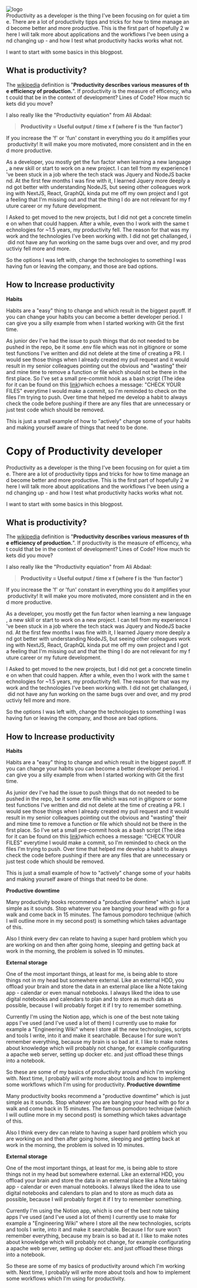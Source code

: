 
<div className={styles["logo"]}>
    <img src={photo} alt="logo" />
</div>
Productivity as a developer is the thing I've been focusing on for quiet a time. There are a lot of productivity tipps and tricks for how to time manage and become better and more productive. This is the first part of hopefully 2 where I will talk more about applications and the workflows I've been using and changing up - and how I test what productivity hacks works what not.

I want to start with some basics in this blogpost.

## **What is productivity?**

The [wikipedia](https://en.wikipedia.org/wiki/Productivity) definition is "**__Productivity describes various measures of the efficiency of production.__**". If productivity is the measure of efficency, what could that be in the context of development? Lines of Code? How much tickets did you move?

I also really like the "Productivity equiation" from Ali Abdaal:

>**Productivity = Useful output / time x f (where f is the ‘fun factor’)**

If you increase the 'f' or 'fun' constant in everything you do it amplifies your productivity! It will make you more motivated, more consistent and in the end more productive.

As a developer, you mostly get the fun factor when learning a new language, a new skill or start to work on a new project. I can tell from my experience I've been stuck in a job where the tech stack was Jquery and NodeJS backend. At the first few months I was fine with it, I learned Jquery more deeply and got better with understanding NodeJS, but seeing other colleagues working with NextJS, React, GraphQL kinda put me off my own project and I got a feeling that I'm missing out and that the thing I do are not relevant for my future career or my future development.

I Asked to get moved to the new projects, but I did not get a concrete timeline on when that could happen. After a while, even tho I work with the same technologies for ~1.5 years, my productivity fell. The reason for that was my work and the technologies I've been working with. I did not get challanged, i did not have any fun working on the same bugs over and over, and my productiviy fell more and more. 

So the options I was left with, change the technologies to something I was having fun or leaving the company, and those are bad options. 

## How to Increase productivity

**Habits**

Habits are a "easy" thing to change and which result in the biggest payoff. If you can change your habits you can become a better developer period. I can give you a silly example from when I started working with Git the first time. 

As junior dev I've had the issue to push things that do not needed to be pushed in the repo, be it some .env file which was not in gitignore or some test functions I've written and did not delete at the time of creating a PR. I would see those things when I already created my pull request and it would result in my senior colleagues pointing out the obvious and "wasting" their and mine time to remove a function or file which should not be there in the first place. So I've set a small pre-commit hook as a bash script (The idea for it can be found on this [link]([https://stackoverflow.com/questions/45416049/how-to-make-a-git-pre-commit-hook-that-checks-the-commit-message](https://stackoverflow.com/questions/45416049/how-to-make-a-git-pre-commit-hook-that-checks-the-commit-message)))which echoes a message: "CHECK YOUR FILES" everytime I would make a commit, so I'm reminded to check on the files I'm trying to push. Over time that helped me develop a habit to always check the code before pushing if there are any files that are unnecessary or just test code which should be removed. 

This is just a small example of how to "actively" change some of your habits and making yourself aware of things that need to be done. 
# Copy of Productivity developer

Productivity as a developer is the thing I've been focusing on for quiet a time. There are a lot of productivity tipps and tricks for how to time manage and become better and more productive. This is the first part of hopefully 2 where I will talk more about applications and the workflows I've been using and changing up - and how I test what productivity hacks works what not.

I want to start with some basics in this blogpost.

## **What is productivity?**

The [wikipedia](https://en.wikipedia.org/wiki/Productivity) definition is "**__Productivity describes various measures of the efficiency of production.__**". If productivity is the measure of efficency, what could that be in the context of development? Lines of Code? How much tickets did you move?

I also really like the "Productivity equiation" from Ali Abdaal:

>**Productivity = Useful output / time x f (where f is the ‘fun factor’)**

If you increase the 'f' or 'fun' constant in everything you do it amplifies your productivity! It will make you more motivated, more consistent and in the end more productive.

As a developer, you mostly get the fun factor when learning a new language, a new skill or start to work on a new project. I can tell from my experience I've been stuck in a job where the tech stack was Jquery and NodeJS backend. At the first few months I was fine with it, I learned Jquery more deeply and got better with understanding NodeJS, but seeing other colleagues working with NextJS, React, GraphQL kinda put me off my own project and I got a feeling that I'm missing out and that the thing I do are not relevant for my future career or my future development.

I Asked to get moved to the new projects, but I did not get a concrete timeline on when that could happen. After a while, even tho I work with the same technologies for ~1.5 years, my productivity fell. The reason for that was my work and the technologies I've been working with. I did not get challanged, i did not have any fun working on the same bugs over and over, and my productiviy fell more and more. 

So the options I was left with, change the technologies to something I was having fun or leaving the company, and those are bad options. 

## How to Increase productivity

**Habits**

Habits are a "easy" thing to change and which result in the biggest payoff. If you can change your habits you can become a better developer period. I can give you a silly example from when I started working with Git the first time. 

As junior dev I've had the issue to push things that do not needed to be pushed in the repo, be it some .env file which was not in gitignore or some test functions I've written and did not delete at the time of creating a PR. I would see those things when I already created my pull request and it would result in my senior colleagues pointing out the obvious and "wasting" their and mine time to remove a function or file which should not be there in the first place. So I've set a small pre-commit hook as a bash script (The idea for it can be found on this [link]([https://stackoverflow.com/questions/45416049/how-to-make-a-git-pre-commit-hook-that-checks-the-commit-message](https://stackoverflow.com/questions/45416049/how-to-make-a-git-pre-commit-hook-that-checks-the-commit-message)))which echoes a message: "CHECK YOUR FILES" everytime I would make a commit, so I'm reminded to check on the files I'm trying to push. Over time that helped me develop a habit to always check the code before pushing if there are any files that are unnecessary or just test code which should be removed. 

This is just a small example of how to "actively" change some of your habits and making yourself aware of things that need to be done. 

**Productive downtime**

Many productivity books recommend a "productive downtime" which is just simple as it sounds. Stop whatever you are banging your head with go for a walk and come back in 15 minutes. The famous pomodoro technique (which I will outline more in my second post) is something which takes advantage of this. 

Also I think every dev can relate to having a super hard problem which you are working on and then after going home, sleeping and getting back at work in the morning, the problem is solved in 10 minutes. 

**External storage**

One of the most important things, at least for me, is being able to store things not in my head but somewhere external. Like an external HDD, you offload your brain and store the data in an external place like a Note taking app - calendar or even manual notebooks. I always liked the idea to use digital notebooks and calendars to plan and to store as much data as possible, because I will probably forget it if I try to remember something. 

Currently I'm using the Notion app, which is one of the best note taking apps I've used (and I've used a lot of them) I currently use to make for example a "Engineering Wiki" where I store all the new technologies, scripts and tools I write, into it and make it searchable. Because I for sure won't remember everything, because my brain is so bad at it. I like to make notes about knowledge which will probably not change, for example configurating a apache web server, setting up docker etc. and just offload these things into a notebook. 

So these are some of my basics of productivity around which I'm working with. Next time, I probably will write more about tools and how to implement some workflows which I'm using for productivity.
**Productive downtime**

Many productivity books recommend a "productive downtime" which is just simple as it sounds. Stop whatever you are banging your head with go for a walk and come back in 15 minutes. The famous pomodoro technique (which I will outline more in my second post) is something which takes advantage of this. 

Also I think every dev can relate to having a super hard problem which you are working on and then after going home, sleeping and getting back at work in the morning, the problem is solved in 10 minutes. 

**External storage**

One of the most important things, at least for me, is being able to store things not in my head but somewhere external. Like an external HDD, you offload your brain and store the data in an external place like a Note taking app - calendar or even manual notebooks. I always liked the idea to use digital notebooks and calendars to plan and to store as much data as possible, because I will probably forget it if I try to remember something. 

Currently I'm using the Notion app, which is one of the best note taking apps I've used (and I've used a lot of them) I currently use to make for example a "Engineering Wiki" where I store all the new technologies, scripts and tools I write, into it and make it searchable. Because I for sure won't remember everything, because my brain is so bad at it. I like to make notes about knowledge which will probably not change, for example configurating a apache web server, setting up docker etc. and just offload these things into a notebook. 

So these are some of my basics of productivity around which I'm working with. Next time, I probably will write more about tools and how to implement some workflows which I'm using for productivity.
